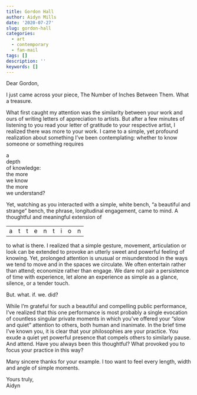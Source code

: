 ```yaml
---
title: Gordon Hall
author: Aidyn Mills
date: '2020-07-27'
slug: gordon-hall
categories:
  - art
  - contemporary
  - fan-mail
tags: []
description: ''
keywords: []
---
```



Dear Gordon,  

I just came across your piece, The Number of Inches Between Them. What a treasure.

What first caught my attention was the similarity between your work and ours of writing letters of
appreciation to artists. But after a few minutes of listening to you read your letter of gratitude to
your respective artist, I realized there was more to your work. I came to a simple, yet profound
realization about something I’ve been contemplating: whether to know someone or something
requires

a  
depth  
of knowledge:  
the more  
we know  
the more  
we understand?  

Yet, watching as you interacted with a simple, white bench, “a beautiful and strange” bench, the
phrase, longitudinal engagement, came to mind. A thoughtful and meaningful extension of  

|   |   |   |   |   |   |   |   |   |
|---|---|---|---|---|---|---|---|---|
| a | t | t | e | n | t | i |o  | n |

to what is there. I realized that a simple gesture, movement, articulation or look can be extended
to provoke an utterly sweet and powerful feeling of knowing. Yet, prolonged attention is unusual
or misunderstood in the ways we tend to move and in the spaces we circulate. We often
entertain rather than attend; economize rather than engage. We dare not pair a persistence of
time with experience, let alone an experience as simple as a glance, silence, or a tender touch.

But. what. if. we. did?

While I’m grateful for such a beautiful and compelling public performance, I’ve realized that this
one performance is most probably a single evocation of countless singular private moments in
which you’ve offered your “slow and quiet” attention to others, both human and inanimate. In the
brief time I’ve known you, it is clear that your philosophies are your practice. You exude a quiet
yet powerful presence that compels others to similarly pause. And attend. Have you always
been this thoughtful? What provoked you to focus your practice in this way?

Many sincere thanks for your example. I too want to feel every length, width and angle of simple
moments.

Yours truly,  
Aidyn
